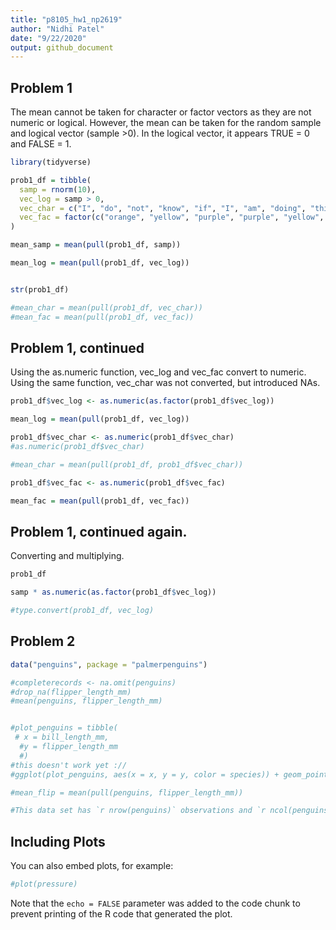 ```yaml
---
title: "p8105_hw1_np2619"
author: "Nidhi Patel"
date: "9/22/2020"
output: github_document
---
```


## Problem 1
The mean cannot be taken for character or factor vectors as they are not numeric or logical. However, the mean can be taken for the random sample and logical vector (sample >0). In the logical vector, it appears TRUE = 0 and FALSE = 1. 

```r

library(tidyverse)

prob1_df = tibble(
  samp = rnorm(10),
  vec_log = samp > 0,
  vec_char = c("I", "do", "not", "know", "if", "I", "am", "doing", "this", "right"),
  vec_fac = factor(c("orange", "yellow", "purple", "purple", "yellow", "orange", "purple", "purple", "yellow", "orange"))
)

mean_samp = mean(pull(prob1_df, samp))

mean_log = mean(pull(prob1_df, vec_log))


str(prob1_df)

#mean_char = mean(pull(prob1_df, vec_char))
#mean_fac = mean(pull(prob1_df, vec_fac))

```

## Problem 1, continued
Using the as.numeric function, vec_log and vec_fac convert to numeric. Using the same function, vec_char was not converted, but introduced NAs.

```r

prob1_df$vec_log <- as.numeric(as.factor(prob1_df$vec_log))

mean_log = mean(pull(prob1_df, vec_log))

prob1_df$vec_char <- as.numeric(prob1_df$vec_char)
#as.numeric(prob1_df$vec_char)

#mean_char = mean(pull(prob1_df, prob1_df$vec_char))

prob1_df$vec_fac <- as.numeric(prob1_df$vec_fac)

mean_fac = mean(pull(prob1_df, vec_fac))

```

## Problem 1, continued again.
Converting and multiplying.

```r
prob1_df

samp * as.numeric(as.factor(prob1_df$vec_log))

#type.convert(prob1_df, vec_log)


```

## Problem 2 


```r

data("penguins", package = "palmerpenguins")

#completerecords <- na.omit(penguins)
#drop_na(flipper_length_mm)
#mean(penguins, flipper_length_mm)


#plot_penguins = tibble(
 # x = bill_length_mm,
  #y = flipper_length_mm
  #)
#this doesn't work yet ://
#ggplot(plot_penguins, aes(x = x, y = y, color = species)) + geom_point()

#mean_flip = mean(pull(penguins, flipper_length_mm))

#This data set has `r nrow(penguins)` observations and `r ncol(penguins)` vectors.  There are 4 factor variables (species, island, sex, year), 4 numeric vectors (bill length, bill depth, flipper length, body mass). The mean length of penguin flippers is `r mean_flip`.


```


 

## Including Plots

You can also embed plots, for example:

```r
#plot(pressure)
```

Note that the `echo = FALSE` parameter was added to the code chunk to prevent printing of the R code that generated the plot.
